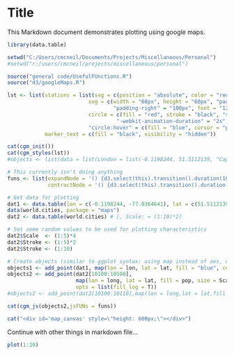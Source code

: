 Title
========================================================

This Markdown document demonstrates plotting using google maps. 

```r
library(data.table)

setwd("C:/Users/cmcneil/Documents/Projects/Miscellaneous/Personal")
#setwd("r:/users/cmcneil/projects/miscellaneous/personal")

source("general code/UsefulFUnctions.R")
source("d3/googleMaps.R")

```

```r
lst <- list(stations = list(svg = c(position = "absolute", color = "red"),
                          svg = c(width = "60px", height = "60px", "padding-bottom" = "100px", 
                                  "padding-right" = "100px", font = "12px sans-serif"),
                          circle = c(fill = "red", stroke = "black", "stroke-width" = "1px", "-webkit-animation-name" = "redPulse", 
                                   "-webkit-animation-duration" = "2s", "-webkit-animation-iteration-count" = "infinite"), 
                          "circle:hover" = c(fill = "blue", cursor = "pointer")), 
            marker_text = c(fill = "black", visibility = "hidden"))

cat(cgm_init())
cat(cgm_styles(lst))
#objects <- list(data = list(London = list(-0.1198244, 51.5112139, "Capital of Great Britain"), WashingtonDC = list(-77.0364641, 38.9072309, "Capital of United States")))

# This currently isn't doing anything
funs <- list(expandNode = '() {d3.select(this).transition().duration(1000).attr("r", 7)}', 
             contractNode = '() {d3.select(this).transition().duration(100).attr("r", 4)}')

# Get data for plotting
dat1 <- data.table(lon = c(-0.1198244, -77.0364641), lat = c(51.5112139, 38.9072309), city = c("London", "WashingtonDC"), description = c("Capital of Great Britain", "Capital of United States"))
data(world.cities, package = "maps")
dat2 <- data.table(world.cities) # [, Scale: = (1:10)*2]

# Set some random values to be used for plotting characteristics
dat2$Scale  <- (1:5)*4
dat2$Stroke <- (1:5)*2
dat2$Stroke <- (1:10)

# Create objects (similar to ggplot syntax: using map instead of aes, using add_point instead of geom_point)
objects1 <- add_point(dat1, map(lon = lon, lat = lat, fill = "blue", col = "seagreen", stroke = 2))
objects2 <- add_point(dat2[10100:10500],
                      map(lon = long, lat = lat, fill = pop, size = Scale, group = letters[Stroke], col = "red", alpha = .6),
                      opts = list(fill_log = T))
#objects2 <- add_point(dat2[10100:10110],map(lon = long,lat = lat,fill = "green"))

cat(cgm_js(objects2,jsFUNs = funs))


```


```r
cat("<div id='map_canvas' style=\"height: 600px;\"></div>")
```

Continue with other things in markdown file...

```r
plot(1:10)
```



